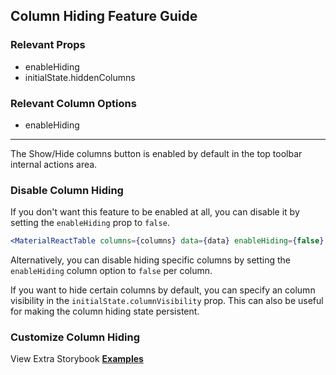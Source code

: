 
<Head>
  <title>Material React Table Docs - Column Hiding Feature Guide</title>
</Head>

## Column Hiding Feature Guide

### Relevant Props

- enableHiding
- initialState.hiddenColumns

### Relevant Column Options

- enableHiding

---

The Show/Hide columns button is enabled by default in the top toolbar internal actions area.

### Disable Column Hiding

If you don't want this feature to be enabled at all, you can disable it by setting the `enableHiding` prop to `false`.

```jsx
<MaterialReactTable columns={columns} data={data} enableHiding={false} />
```

Alternatively, you can disable hiding specific columns by setting the `enableHiding` column option to `false` per column.

If you want to hide certain columns by default, you can specify an column visibility in the `initialState.columnVisibility` prop. This can also be useful for making the column hiding state persistent.

<Example />

### Customize Column Hiding

View Extra Storybook **[Examples](https://www.material-react-table.dev/?path=/story/features-column-hiding-examples--column-hiding-with-header-groups)**
